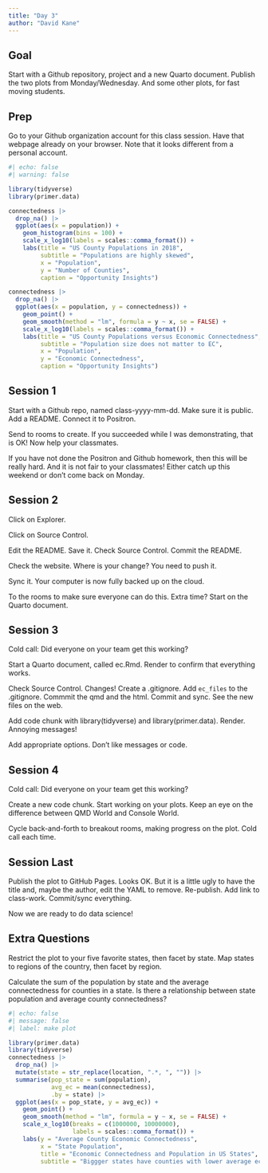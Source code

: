 ```yaml
---
title: "Day 3"
author: "David Kane"
---
```


## Goal

Start with a Github repository, project and a new Quarto document. Publish the two plots from Monday/Wednesday. And some other plots, for fast moving students.

## Prep 

Go to your Github organization account for this class session. Have that webpage already on your browser. Note that it looks different from a personal account.



```r
#| echo: false
#| warning: false

library(tidyverse)
library(primer.data)

connectedness |> 
  drop_na() |> 
  ggplot(aes(x = population)) +
    geom_histogram(bins = 100) +
    scale_x_log10(labels = scales::comma_format()) +
    labs(title = "US County Populations in 2018",
         subtitle = "Populations are highly skewed",
         x = "Population",
         y = "Number of Counties",
         caption = "Opportunity Insights")

connectedness |> 
  drop_na() |> 
  ggplot(aes(x = population, y = connectedness)) +
    geom_point() +
    geom_smooth(method = "lm", formula = y ~ x, se = FALSE) +
    scale_x_log10(labels = scales::comma_format()) +
    labs(title = "US County Populations versus Economic Connectedness",
         subtitle = "Population size does not matter to EC",
         x = "Population",
         y = "Economic Connectedness",
         caption = "Opportunity Insights")
```


## Session 1

Start with a Github repo, named class-yyyy-mm-dd. Make sure it is public. Add a README. Connect it to Positron.  

Send to rooms to create. If you succeeded while I was demonstrating, that is OK! Now help your classmates.

If you have not done the Positron and Github homework, then this will be really hard. And it is not fair to your classmates! Either catch up this weekend or don't come back on Monday.

## Session 2

Click on Explorer.

Click on Source Control.

Edit the README. Save it. Check Source Control. Commit the README. 

Check the website. Where is your change? You need to push it. 

Sync it. Your computer is now fully backed up on the cloud. 

To the rooms to make sure everyone can do this. Extra time? Start on the Quarto document.

## Session 3

Cold call: Did everyone on your team get this working?

Start a Quarto document, called ec.Rmd. Render to confirm that everything works. 

Check Source Control. Changes! Create a .gitignore. Add `ec_files` to the .gitignore. Commmit the qmd and the html. Commit and sync. See the new files on the web.

Add code chunk with library(tidyverse) and library(primer.data). Render. Annoying messages! 

Add appropriate options. Don't like messages or code.

## Session 4

Cold call: Did everyone on your team get this working?

Create a new code chunk. Start working on your plots. Keep an eye on the difference between QMD World and Console World. 

Cycle back-and-forth to breakout rooms, making progress on the plot. Cold call each time.

## Session Last

Publish the plot to GitHub Pages. Looks OK. But it is a little ugly to have the title and, maybe the author, edit the YAML to remove. Re-publish. Add link to class-work. Commit/sync everything.

Now we are ready to do data science!

## Extra Questions

Restrict the plot to your five favorite states, then facet by state.
Map states to regions of the country, then facet by region.

Calculate the sum of the population by state and the average connectedness for counties in a state. Is there a relationship between state population and average county connectedness?

```r
#| echo: false
#| message: false
#| label: make plot

library(primer.data)
library(tidyverse)
connectedness |> 
  drop_na() |> 
  mutate(state = str_replace(location, ".*, ", "")) |> 
  summarise(pop_state = sum(population),
            avg_ec = mean(connectedness),
            .by = state) |> 
  ggplot(aes(x = pop_state, y = avg_ec)) +
    geom_point() +
    geom_smooth(method = "lm", formula = y ~ x, se = FALSE) +
    scale_x_log10(breaks = c(1000000, 10000000),
                  labels = scales::comma_format()) +
    labs(y = "Average County Economic Connectedness",
         x = "State Population",
         title = "Economic Connectedness and Population in US States",
         subtitle = "Biggger states have counties with lower average economic connectedness.")
```

